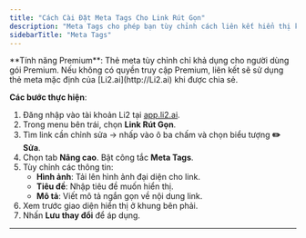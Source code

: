 ```yaml
---
title: "Cách Cài Đặt Meta Tags Cho Link Rút Gọn"
description: "Meta Tags cho phép bạn tùy chỉnh cách liên kết hiển thị khi chia sẻ trên mạng xã hội hoặc các nền tảng khác."
sidebarTitle: "Meta Tags"
---
```


<Note>
  **Tính năng Premium**: Thẻ meta tùy chỉnh chỉ khả dụng cho người dùng gói Premium. Nếu không có quyền truy cập Premium, liên kết sẽ sử dụng thẻ meta mặc định của [Li2.ai](http://Li2.ai) khi được chia sẻ.
</Note>

**Các bước thực hiện**:

1. Đăng nhập vào tài khoản Li2 tại [app.li2.ai](http://app.li2.ai).
2. Trong menu bên trái, chọn **Link Rút Gọn**.
3. Tìm link cần chỉnh sửa  → nhấp vào ô ba chấm và chọn biểu tượng **✏️ Sửa**.
4. Chọn tab **Nâng cao**. Bật công tắc **Meta Tags**.
4. Tùy chỉnh các thông tin:
   - **Hình ảnh**: Tải lên hình ảnh đại diện cho link.
   - **Tiêu đề**: Nhập tiêu đề muốn hiển thị.
   - **Mô tả**: Viết mô tả ngắn gọn về nội dung link.
5. Xem trước giao diện hiển thị ở khung bên phải.
6. Nhấn **Lưu thay đổi** để áp dụng.

---